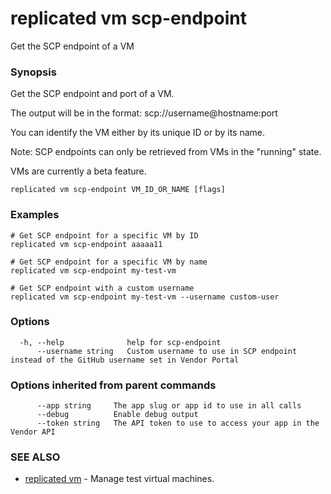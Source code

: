 # replicated vm scp-endpoint

Get the SCP endpoint of a VM

### Synopsis

Get the SCP endpoint and port of a VM.

The output will be in the format: scp://username@hostname:port

You can identify the VM either by its unique ID or by its name.

Note: SCP endpoints can only be retrieved from VMs in the "running" state.
	
VMs are currently a beta feature.

```
replicated vm scp-endpoint VM_ID_OR_NAME [flags]
```

### Examples

```
# Get SCP endpoint for a specific VM by ID
replicated vm scp-endpoint aaaaa11

# Get SCP endpoint for a specific VM by name
replicated vm scp-endpoint my-test-vm

# Get SCP endpoint with a custom username
replicated vm scp-endpoint my-test-vm --username custom-user
```

### Options

```
  -h, --help              help for scp-endpoint
      --username string   Custom username to use in SCP endpoint instead of the GitHub username set in Vendor Portal
```

### Options inherited from parent commands

```
      --app string     The app slug or app id to use in all calls
      --debug          Enable debug output
      --token string   The API token to use to access your app in the Vendor API
```

### SEE ALSO

* [replicated vm](replicated-cli-vm)	 - Manage test virtual machines.

